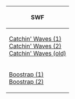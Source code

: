 

<center>
{|class="wikitable" border="1"
!SWF
|-
|[[Media:Waves.swf|Catchin' Waves (1)]]<br>[[Media:GamesWavesCatchinWaves.swf|Catchin' Waves (2)]]<br>[[Media:CatchinWavesGame.swf|Catchin' Waves (old)]]
|-
|[[Media:Waves Bootstrap.swf|Boostrap (1)]]<br>[[Media:GamesWavesBoostrap.swf|Boostrap (2)]]
|}
</center>